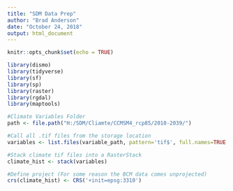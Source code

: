 ```yaml
---
title: "SDM Data Prep"
author: "Brad Anderson"
date: "October 24, 2018"
output: html_document
---
```


```r
knitr::opts_chunk$set(echo = TRUE)
```

```r
library(dismo)
library(tidyverse)
library(sf)
library(sp)
library(raster)
library(rgdal)
library(maptools)


```

```r
#Climate Variables Folder
path <- file.path("H:/SDM/Cliamte/CCMSM4_rcp85/2010-2039/")

#Call all .tif files from the storage location
variables <- list.files(variable_path, pattern='tif$', full.names=TRUE )

#Stack climate tif files into a RasterStack
climate_hist <- stack(variables)

#Define project (For some reason the BCM data comes unprojected)
crs(climate_hist) <- CRS('+init=epsg:3310')
```

